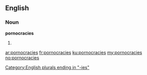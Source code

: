 ==English==

===Noun===
'''pornocracies'''

# {{plural of|pornocracy}}

[[Category:English plurals ending in "-ies"]]

[[ar:pornocracies]]
[[fr:pornocracies]]
[[ku:pornocracies]]
[[my:pornocracies]]
[[no:pornocracies]]